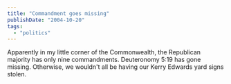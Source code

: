 ```yaml
---
title: "Commandment goes missing"
publishDate: "2004-10-20"
tags: 
  - "politics"
---
```


Apparently in my little corner of the Commonwealth, the Republican majority has only nine commandments. Deuteronomy 5:19 has gone missing. Otherwise, we wouldn't all be having our Kerry Edwards yard signs stolen.
